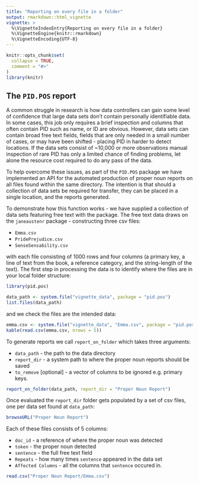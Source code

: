 ```yaml
---
title: "Reporting on every file in a folder"
output: rmarkdown::html_vignette
vignette: >
  %\VignetteIndexEntry{Reporting on every file in a folder}
  %\VignetteEngine{knitr::rmarkdown}
  %\VignetteEncoding{UTF-8}
---
```


```r
knitr::opts_chunk$set(
  collapse = TRUE,
  comment = "#>"
)
library(knitr)
```

## The `PID.POS` report

A common struggle in research is how data controllers can gain some level of confidence that large data sets don't contain personally identifiable data.  In some cases, this job only requires a brief inspection and columns that often contain PID such as name, or ID are obvious.  However, data sets can contain broad free text fields, fields that are only needed in a small number of cases, or may have been shifted - placing PID in harder to detect locations.  If the data sets consist of ~10,000  or more observations manual inspection of rare PID has only a limited chance of finding problems, let alone the resource cost required to do any pass of the data.   

To help overcome these issues, as part of the `PID.POS` package we have implemented an API for the automated production  of proper noun reports on all files found within the same directory.  The intention is that should a collection of data sets be required for transfer, they can be placed in a single location, and the reports generated. 

To demonstrate how this function works - we have supplied a collection of data sets featuring free text with the package.  The free text data draws on the `janeaustenr` package - constructing three csv files:

* `Emma.csv`
* `PridePrejudice.csv`
* `SenseSensability.csv`

with each file consisting of 1000 rows and four columns (a primary key, a line of text from the book, a reference category, and the string-length of the text).  The first step in processing the data is to identify where the files are in your local folder structure:

```r
library(pid.pos)

data_path <- system.file("vignette_data", package = "pid.pos")
list.files(data_path)
```
and we check the files are the intended data:

``` r
emma.csv <- system.file("vignette_data", "Emma.csv", package = "pid.pos")
kable(read.csv(emma.csv, nrows = 5))
```
To generate reports we call `report_on_folder` which takes three arguments:

* `data_path` - the path to the data directory
* `report_dir` - a system path to where the proper noun reports should be saved
* `to_remove` [optional] - a vector of columns to be ignored e.g. primary keys.

``` r
report_on_folder(data_path, report_dir = "Proper Noun Report")
```

Once evaluated the `report_dir` folder  gets populated by a set of csv files, one per data set found at `data_path`:

``` r
browseURL("Proper Noun Report")
```

Each of these files consists of 5 columns:

* `doc_id` - a reference of where the proper noun was detected
* `token` - the proper noun detected
* `sentence` - the full free text field
* `Repeats` - how many times `sentence` appeared in the data set
* `Affected Columns` - all the columns that `sentence` occured in.

``` r
read.csv("Proper Noun Report/Emma.csv")
```
